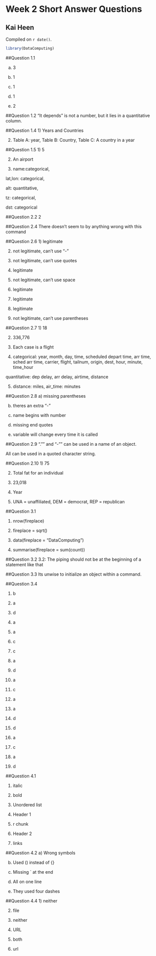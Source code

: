 # Week 2 Short Answer Questions

## Kai Heen

<!-- leave this material as is -->
Compiled on `r date()`.

```r
library(DataComputing)
```

##Question 1.1 

a) 3

b) 1

c) 1

d) 1

e) 2


##Question 1.2
"It depends" is not a number, but it lies in a quantitative column.


##Question 1.4
1) Years and Countries

2) Table A: year, Table B: Country, Table C: A country in a year


##Question 1.5
1) 5

2) An airport

3) name:categorical, 

lat,lon: categorical, 

alt: quantitative, 

tz: categorical, 

dst: categorical


##Question 2.2
2

##Question 2.4
There doesn't seem to by anything wrong with this command

##Question 2.6
1) legitimate

2) not legitimate, can't use "-"

3) not legitimate, can't use quotes

4) legitimate

5) not legitimate, can't use space

6) legitimate

7) legitimate

8) legitimate

9) not legitimate, can't use parentheses

##Question 2.7
1) 18

2) 336,776

3) Each case is a flight

4) categorical: year, month, day, time, scheduled depart time, arr time, sched arr time, carrier, flight, tailnum, origin, dest, hour, minute, time_hour

quantitative: dep delay, arr delay, airtime, distance

5) distance: miles, air_time: minutes

##Question 2.8
a) missing parentheses

b) theres an extra "-"

c) name begins with number

d) missing end quotes

e) variable will change every time it is called

##Question 2.9
"."" and "-"" can be used in a name of an object. 

All can be used in a quoted character string.

##Question 2.10
1) 75

2) Total fat for an individual

3) 23,018

4) Year

5) UNA = unaffiliated, DEM = democrat, REP = republican

##Question 3.1

1) nrow(fireplace)

2) fireplace = sqrt()

3) data(fireplace = "DataComputing")

4) summarise(fireplace = sum(count))

##Question 3.2
3.2: The piping should not be at the beginning of a statement like that

##Question 3.3
Its unwise to initialize an object within a command.

##Question 3.4

1) b

2) a

3) d

4) a

5) a

6) c

7) c

8) a

9) d

10) a

11) c

12) a

13) a

14) d

15) d

16) a

17) c

18) a

19) d

##Question 4.1

1) italic

2) bold

3) Unordered list

4) Header 1

5) r chunk

6) Header 2

7) links

##Question 4.2
a) Wrong symbols

b) Used () instead of {}

c) Missing ` at the end

d) All on one line

e) They used four dashes


##Question 4.4
1) neither

2) file

3) neither

4) URL

5) both

6) url


